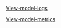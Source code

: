 [View-model-logs](Observability/View-model-logs)

[View-model-metrics](Observability/View-model-metrics)